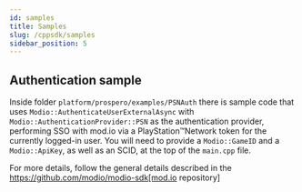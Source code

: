 ```yaml
---
id: samples
title: Samples
slug: /cppsdk/samples
sidebar_position: 5
---
```


## Authentication sample

Inside folder `platform/prospero/examples/PSNAuth` there is sample code that uses `Modio::AuthenticateUserExternalAsync` with `Modio::AuthenticationProvider::PSN` as the authentication provider, performing SSO with mod.io via a PlayStation&trade;Network token for the currently logged-in user. You will need to provide a `Modio::GameID` and a `Modio::ApiKey`, as well as an SCID, at the top of the `main.cpp` file.

For more details, follow the general details described in the https://github.com/modio/modio-sdk[mod.io repository]